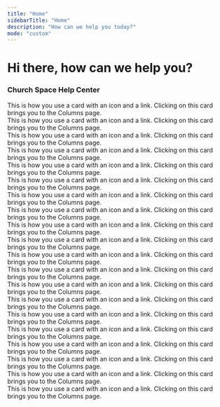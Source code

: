 ```yaml
---
title: "Home"
sidebarTitle: "Home"
description: "How can we help you today?"
mode: "custom"
---
```



<div className="space-y-8 py-12">
  <div className="flex items-center w-full justify-center flex-col gap-2 py-12 px-4 sm:px-6">
    <h1 className="font-bold text-3xl sm:text-4xl text-left text-black dark:text-white sm:text-center text-pretty">
      Hi there, how can we help you?
    </h1>
    <h3 className="text-muted-foreground text-lg w-full text-left sm:text-center font-medium">
      Church Space Help Center
    </h3>
  </div>
  <div className="w-full max-w-5xl mx-auto p-4 sm:p-6 ">
    <div className="grid grid-cols-1 gap-4 sm:grid-cols-2 lg:grid-cols-3">
      <div className="hidden dark:block">
        <Card
          title="Get Started"
          href="/getting-started"
          img="/images/get-started.png"
          className="hidden dark:block"
        >
          This is how you use a card with an icon and a link. Clicking on this
          card brings you to the Columns page.
        </Card>
      </div>
      <div className="hidden dark:block">
        <Card
          title="Switch from Mailchimp"
          href="/switch/from-mailchimp"
          img="/images/switch.png"
        >
          This is how you use a card with an icon and a link. Clicking on this
          card brings you to the Columns page.
        </Card>
      </div>
      <div className="hidden dark:block">
        <Card
          title="Planning Center Integration"
          href="/integrations/pco"
          img="/images/pco.png"
        >
          This is how you use a card with an icon and a link. Clicking on this
          card brings you to the Columns page.
        </Card>
      </div>
      <div className="hidden dark:block">
        <Card
          title="Your Account"
          href="/account/overview"
          img="/images/account.png"
        >
          This is how you use a card with an icon and a link. Clicking on this
          card brings you to the Columns page.
        </Card>
      </div>
      <div className="hidden dark:block">
        <Card title="Emails" href="/emails/overview" img="/images/email.png">
          This is how you use a card with an icon and a link. Clicking on this
          card brings you to the Columns page.
        </Card>
      </div>
      <div className="hidden dark:block">
        <Card title="Links" href="/links/overview" img="/images/links.png">
          This is how you use a card with an icon and a link. Clicking on this
          card brings you to the Columns page.
        </Card>
      </div>
      <div className="hidden dark:block">
        <Card
          title="Organization"
          href="/organization/overview"
          img="/images/organization.png"
        >
          This is how you use a card with an icon and a link. Clicking on this
          card brings you to the Columns page.
        </Card>
      </div>
      <div className="hidden dark:block">
        <Card
          title="Billing"
          href="/billing/overview"
          img="/images/billing.png"
        >
          This is how you use a card with an icon and a link. Clicking on this
          card brings you to the Columns page.
        </Card>
      </div>
      <div className="hidden dark:block">
        <Card title="People" href="/people/overview" img="/images/people.png">
          This is how you use a card with an icon and a link. Clicking on this
          card brings you to the Columns page.
        </Card>
      </div>
      <div className="hidden dark:block">
        <Card
          title="Domains"
          href="/domains"
          img="/images/domains.png"
          className="hidden dark:block"
        >
          This is how you use a card with an icon and a link. Clicking on this
          card brings you to the Columns page.
        </Card>
      </div>
      <div className="block dark:hidden">
        <Card
          title="Get Started"
          href="/getting-started"
          img="/images/get-started-light.png"
          className="hidden dark:block"
        >
          This is how you use a card with an icon and a link. Clicking on this
          card brings you to the Columns page.
        </Card>
      </div>
      <div className="block dark:hidden">
        <Card
          title="Switch from Mailchimp"
          href="/switch/from-mailchimp"
          img="/images/switch-light.png"
        >
          This is how you use a card with an icon and a link. Clicking on this
          card brings you to the Columns page.
        </Card>
      </div>
      <div className="block dark:hidden">
        <Card
          title="Planning Center Integration"
          href="/integrations/pco"
          img="/images/pco-light.png"
        >
          This is how you use a card with an icon and a link. Clicking on this
          card brings you to the Columns page.
        </Card>
      </div>
      <div className="block dark:hidden">
        <Card
          title="Your Account"
          href="/account/overview"
          img="/images/account-light.png"
        >
          This is how you use a card with an icon and a link. Clicking on this
          card brings you to the Columns page.
        </Card>
      </div>
      <div className="block dark:hidden">
        <Card
          title="Emails"
          href="/emails/overview"
          img="/images/email-light.png"
        >
          This is how you use a card with an icon and a link. Clicking on this
          card brings you to the Columns page.
        </Card>
      </div>
      <div className="block dark:hidden">
        <Card
          title="Links"
          href="/links/overview"
          img="/images/links-light.png"
        >
          This is how you use a card with an icon and a link. Clicking on this
          card brings you to the Columns page.
        </Card>
      </div>
      <div className="block dark:hidden">
        <Card
          title="Organization"
          href="/organization/overview"
          img="/images/organization-light.png"
        >
          This is how you use a card with an icon and a link. Clicking on this
          card brings you to the Columns page.
        </Card>
      </div>
      <div className="block dark:hidden">
        <Card
          title="Billing"
          href="/billing/overview"
          img="/images/billing-light.png"
        >
          This is how you use a card with an icon and a link. Clicking on this
          card brings you to the Columns page.
        </Card>
      </div>
      <div className="block dark:hidden">
        <Card
          title="People"
          href="/people/overview"
          img="/images/people-light.png"
        >
          This is how you use a card with an icon and a link. Clicking on this
          card brings you to the Columns page.
        </Card>
      </div>
      <div className="block dark:hidden">
        <Card title="Domains" href="/domains" img="/images/domains-light.png">
          This is how you use a card with an icon and a link. Clicking on this
          card brings you to the Columns page.
        </Card>
      </div>
    </div>
    <CTA />
  </div>
</div>
